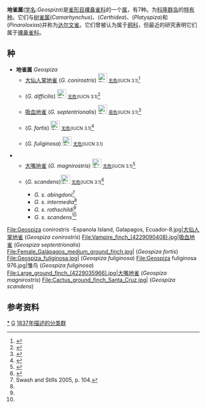 {{Automatic taxobox
| taxon = Geospiza
| authority = [[John_Gould|Gould]], 1837
| image = Geospiza_strenua1.jpg
| image_caption = 大嘴地雀<br/>([[学名|学名]]:''Geospiza magnirostris'')
}}
'''地雀属'''([[学名|学名]]:''Geospiza'')是[[雀形目|雀形目]][[裸鼻雀科|裸鼻雀科]]的一个[[属|属]]，有7种。为[[科隆群岛|科隆群岛]]的[[特有种|特有种]]。它们与[[树雀属|树雀属]](''Camarhynchus'')、{{tsl|en|Certhidea|莺雀属}}(''Certhidea'')、{{tsl|en|Platyspiza|植食树雀属}}(''Platyspiza'')和{{tsl|en|Pinaroloxias|科科斯岛雀属}}(''Pinaroloxias'')并称为[[达尔文雀|达尔文雀]]。它们曾被认为属于[[鹀科|鹀科]]，但最近的研究表明它们属于[[裸鼻雀科|裸鼻雀科]]。

==种==
* '''地雀属''' ''Geospiza''
** [[大仙人掌地雀|大仙人掌地雀]] (''G. conirostris'') [[File:Status_iucn_LC_icon.svg|24px]] <small>[[无危|无危]](IUCN 3.1)</small><ref>{{IUCN|id=22723757 |title=''Geospiza conirostris'' |assessors=[[BirdLife_International|BirdLife International]] |version=2013.2 |year=2012 |accessdate=18 December 2015}}</ref>
** {{tsl|en|Geospiza difficilis|尖嘴地雀}} (''G. difficilis'') [[File:Status_iucn_LC_icon.svg|24px]] <small>[[无危|无危]](IUCN 3.1)</small><ref>{{IUCN|id=22723747 |title=''Geospiza difficilis'' |assessors=[[BirdLife_International|BirdLife International]] |version=2013.2 |year=2012 |accessdate=18 December 2015}}</ref>
** [[吸血地雀|吸血地雀]] (''G. septentrionalis'') [[File:Status_iucn_VU_icon.svg|24px]] <small>[[易危|易危]](IUCN 3.1)</small><ref>{{Cite journal | author = BirdLife International | title = ''Geospiza septentrionalis'' | journal = [[The_IUCN_Red_List_of_Threatened_Species|The IUCN Red List of Threatened Species]] | volume = 2017 | page = e.T103815245A119461181 | publisher = [[IUCN|IUCN]] | date = 2017 | url = http://www.iucnredlist.org/details/103815245/0 | doi = 10.2305/IUCN.UK.2017-3.RLTS.T103815245A119461181.en | access-date = 15 January 2018 | archive-date = 2018-01-16 | archive-url = https://web.archive.org/web/20180116135223/http://www.iucnredlist.org/details/103815245/0 | dead-url = no }}</ref> 
** {{tsl|en|Geospiza fortis|勇地雀}} (''G. fortis'') [[File:Status_iucn_LC_icon.svg|24px]] <small>[[无危|无危]](IUCN 3.1)</small><ref>{{IUCN|id=106009602/0 |title=''Geospiza fortis''| assessors = [[BirdLife_International|BirdLife International]] |version=2012.1 |year=2012 |accessdate=18 December 2015}}</ref>
** {{tsl|en|Geospiza fuliginosa|小地雀}} (''G. fuliginosa'') [[File:Status_iucn_LC_icon.svg|24px]] <small>[[无危|无危]](IUCN 3.1)</small><ref>{{IUCN|id=106009603 |title=''Geospiza fuliginosa'' |assessors=[[BirdLife_International|BirdLife International]] |version=2012.1 |year=2012 |accessdate=18 December 2015}}
</ref>
** [[大嘴地雀|大嘴地雀]] (''G. magnirostris'') [[File:Status_iucn_LC_icon.svg|24px]] <small>[[无危|无危]](IUCN 3.1)</small><ref>{{IUCN|id=22723729 |title=''Geospiza magnirostris'' |assessors=[[BirdLife_International|BirdLife International]] |version=2013.2 |year=2012 |accessdate=18 December 2015}}</ref>
** {{tsl|en|Geospiza scandens|仙人掌地雀}} (''G. scandens'')[[File:Status_iucn_LC_icon.svg|24px]] <small>[[无危|无危]](IUCN 3.1)</small><ref>{{IUCN|id=22723752 |title=''Geospiza scandens'' |assessors=[[BirdLife_International|BirdLife International]] |version=2013.2 |year=2012 |accessdate=18 December 2015}}</ref>
*** ''G. s. abingdoni''<ref name=Swash104>Swash and Stills 2005, p. 104.</ref>
*** ''G. s. intermedia''<ref name=Swash104/>
*** ''G. s. rothschildi''<ref name=Swash104/>
*** ''G. s. scandens''<ref name=Swash104/>
<gallery>
File:Geospiza conirostris -Espanola Island, Galapagos, Ecuador-8.jpg|[[大仙人掌地雀|大仙人掌地雀]] (''Geospiza conirostris'')
File:Vampire_finch_(4229090408).jpg|[[吸血地雀|吸血地雀]] (''Geospiza septentrionalis'')
File:Female_Galápagos_medium_ground_finch.jpg|{{tsl|en|Geospiza fortis|勇地雀}} (''Geospiza fortis'')
File:Geospiza_fuliginosa.jpg|{{tsl|en|Geospiza fuliginosa|小地雀}} (''Geospiza fuliginosa'')
File:Geospiza fuliginosa 976.jpg|{{tsl|en|Geospiza fuliginosa|小地雀}}雏鸟 (''Geospiza fuliginosa'')
File:Large_ground_finch_(4229035966).jpg|[[大嘴地雀|大嘴地雀]] (''Geospiza magnirostris'')
File:Cactus_ground_finch_Santa_Cruz.jpg|{{tsl|en|Geospiza scandens|仙人掌地雀}} (''Geospiza scandens'')
</gallery>

==参考资料==
{{reflist}}
{{Taxonbar}}
[[Category:地雀属|*]]
[[Category:雀形目|G]]
[[Category:1837年描述的分类群|1837年描述的分类群]]